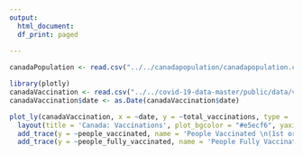 ---
output:
  html_document:
  df_print: paged
  
---
<style type="text/css">
.main-container {
  max-width: 90%;
  margin-left: auto;
  margin-right: auto;
}
</style>

```{r}
canadaPopulation <- read.csv("../../canadapopulation/canadapopulation.csv")
```


```{r echo=FALSE, message=FALSE, warning=FALSE, out.width="100%"}

library(plotly)
canadaVaccination <- read.csv("../../covid-19-data-master/public/data/vaccinations/country_data/Canada.csv")
canadaVaccination$date <- as.Date(canadaVaccination$date)

plot_ly(canadaVaccination, x = ~date, y = ~total_vaccinations, type = 'scatter', mode = 'lines', name = 'Total Doses')%>%
  layout(title = 'Canada: Vaccinations', plot_bgcolor = "#e5ecf6", yaxis = list(title = 'Total Vaccinations'), xaxis = list(title = 'Date'))%>% 
  add_trace(y = ~people_vaccinated, name = 'People Vaccinated \n(1st or 2nd Dose)', mode = 'lines')%>% 
  add_trace(y = ~people_fully_vaccinated, name = 'People Fully Vaccinated \n(1st and 2nd Dose)', mode = 'lines') 

```
